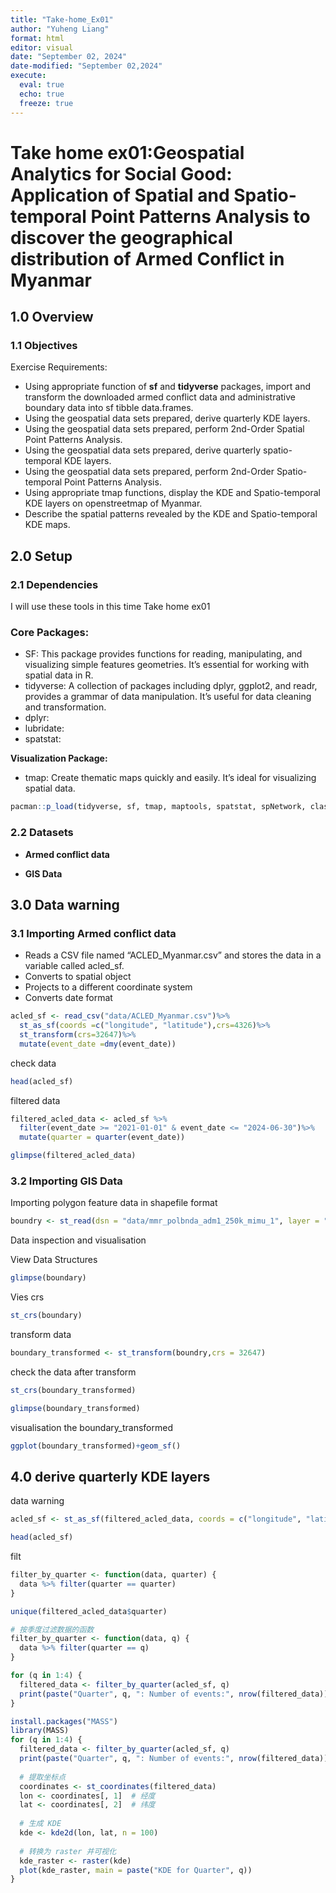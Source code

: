 ```yaml
---
title: "Take-home_Ex01"
author: "Yuheng Liang"
format: html
editor: visual
date: "September 02, 2024"
date-modified: "September 02,2024"
execute: 
  eval: true
  echo: true
  freeze: true
---
```


# Take home ex01:**Geospatial Analytics for Social Good: Application of Spatial and Spatio-temporal Point Patterns Analysis to discover the geographical distribution of Armed Conflict in Myanmar**

## 1.0 Overview

### 1.1 Objectives

Exercise Requirements:

-   Using appropriate function of **sf** and **tidyverse** packages, import and transform the downloaded armed conflict data and administrative boundary data into sf tibble data.frames.
-   Using the geospatial data sets prepared, derive quarterly KDE layers.
-   Using the geospatial data sets prepared, perform 2nd-Order Spatial Point Patterns Analysis.
-   Using the geospatial data sets prepared, derive quarterly spatio-temporal KDE layers.
-   Using the geospatial data sets prepared, perform 2nd-Order Spatio-temporal Point Patterns Analysis.
-   Using appropriate tmap functions, display the KDE and Spatio-temporal KDE layers on openstreetmap of Myanmar.
-   Describe the spatial patterns revealed by the KDE and Spatio-temporal KDE maps.

## 2.0 Setup

### 2.1 Dependencies

I will use these tools in this time Take home ex01

### Core Packages:

-   SF: This package provides functions for reading, manipulating, and visualizing simple features geometries. It's essential for working with spatial data in R.
-   tidyverse: A collection of packages including dplyr, ggplot2, and readr, provides a grammar of data manipulation. It's useful for data cleaning and transformation.
-   dplyr:
-   lubridate:
-   spatstat:

**Visualization Package:**

-   tmap: Create thematic maps quickly and easily. It's ideal for visualizing spatial data.

```R
pacman::p_load(tidyverse, sf, tmap, maptools, spatstat, spNetwork, classInt, viridis, arrow,dplyr,lubridate,spatstat,raster,Mass)
```

### 2.2 Datasets

-   **Armed conflict data**

-   **GIS Data**

## 3.0 Data warning

### 3.1 Importing Armed conflict data

-   Reads a CSV file named "ACLED_Myanmar.csv" and stores the data in a variable called acled_sf.
-   Converts to spatial object
-   Projects to a different coordinate system
-   Converts date format

```R
acled_sf <- read_csv("data/ACLED_Myanmar.csv")%>%
  st_as_sf(coords =c("longitude", "latitude"),crs=4326)%>%
  st_transform(crs=32647)%>%
  mutate(event_date =dmy(event_date))
```

check data

```R
head(acled_sf)
```

filtered data

```R
filtered_acled_data <- acled_sf %>%
  filter(event_date >= "2021-01-01" & event_date <= "2024-06-30")%>%
  mutate(quarter = quarter(event_date))
```

```R
glimpse(filtered_acled_data)
```

### 3.2 Importing GIS Data

Importing polygon feature data in shapefile format

```R
boundry <- st_read(dsn = "data/mmr_polbnda_adm1_250k_mimu_1", layer = "mmr_polbnda_adm1_250k_mimu_1")
```

Data inspection and visualisation

View Data Structures

```R
glimpse(boundary)
```

Vies crs

```R
st_crs(boundary)
```

transform data

```R
boundary_transformed <- st_transform(boundry,crs = 32647)
```

check the data after transform

```R
st_crs(boundary_transformed)
```

```r
glimpse(boundary_transformed)
```

visualisation the boundary_transformed

```R
ggplot(boundary_transformed)+geom_sf()
```

## 4.0 derive quarterly KDE layers

data warning

```r
acled_sf <- st_as_sf(filtered_acled_data, coords = c("longitude", "latitude"), crs = 4326)
```

```R
head(acled_sf)
```

filt

```R
filter_by_quarter <- function(data, quarter) {
  data %>% filter(quarter == quarter)
}
```

```R
unique(filtered_acled_data$quarter)
```

```R
# 按季度过滤数据的函数
filter_by_quarter <- function(data, q) {
  data %>% filter(quarter == q)
}
```

```r
for (q in 1:4) {
  filtered_data <- filter_by_quarter(acled_sf, q)
  print(paste("Quarter", q, ": Number of events:", nrow(filtered_data)))
}
```

```R
install.packages("MASS")
library(MASS)
for (q in 1:4) {
  filtered_data <- filter_by_quarter(acled_sf, q)
  print(paste("Quarter", q, ": Number of events:", nrow(filtered_data)))
  
  # 提取坐标点
  coordinates <- st_coordinates(filtered_data)
  lon <- coordinates[, 1]  # 经度
  lat <- coordinates[, 2]  # 纬度
  
  # 生成 KDE
  kde <- kde2d(lon, lat, n = 100)
  
  # 转换为 raster 并可视化
  kde_raster <- raster(kde)
  plot(kde_raster, main = paste("KDE for Quarter", q))
}
```
